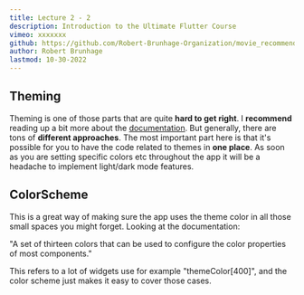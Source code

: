 ```yaml
---
title: Lecture 2 - 2
description: Introduction to the Ultimate Flutter Course
vimeo: xxxxxxx 
github: https://github.com/Robert-Brunhage-Organization/movie_recommendation_app_course/commit/454914801e9b6758249a6e36e8a6bf8f52d93a16
author: Robert Brunhage
lastmod: 10-30-2022
---
```


## Theming

Theming is one of those parts that are quite **hard to get right**. I **recommend** reading up a bit more about the [documentation](https://flutter.dev/docs/cookbook/design/themes). But generally, there are tons of **different approaches**. The most important part here is that it's possible for you to have the code related to themes in **one place**. As soon as you are setting specific colors etc throughout the app it will be a headache to implement light/dark mode features.

## ColorScheme

This is a great way of making sure the app uses the theme color in all those small spaces you might forget. Looking at the documentation:

"A set of thirteen colors that can be used to configure the color properties of most components."

This refers to a lot of widgets use for example "themeColor[400]", and the color scheme just makes it easy to cover those cases.
